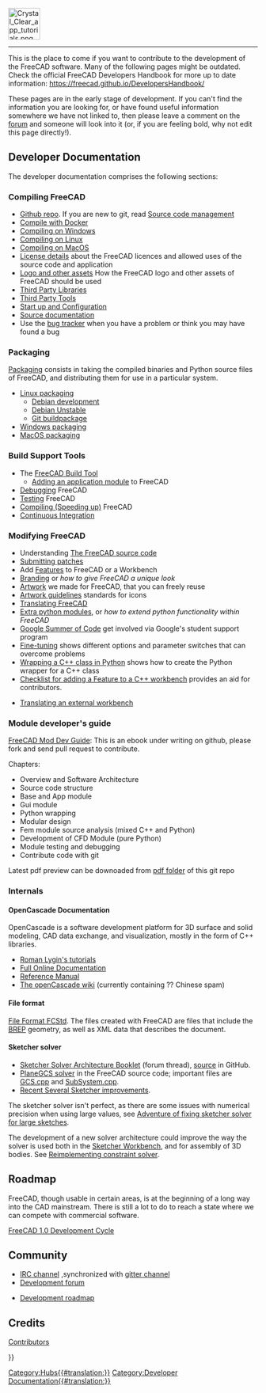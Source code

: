 <languages/>
{{TOCright}}
[[Image:Crystal_Clear_app_tutorials.png|64px]]
----
<translate>

<!--T:2-->
This is the place to come if you want to contribute to the development of the FreeCAD software.
Many of the following pages might be outdated. Check the official FreeCAD Developers Handbook for more up to date information: https://freecad.github.io/DevelopersHandbook/

<!--T:3-->
These pages are in the early stage of development.  If you can't find the information you are looking for, or have found useful information somewhere we have not linked to, then please leave a comment on the [https://forum.freecad.org/index.php?sid=5f84150e79db8842e277b042077097ff  forum] and someone will look into it (or, if you are feeling bold, why not edit this page directly!).

== Developer Documentation == <!--T:32-->

<!--T:4-->
The developer documentation comprises the following sections:

=== Compiling FreeCAD === <!--T:33-->

<!--T:5-->
* [https://github.com/FreeCAD/FreeCAD Github repo]. If you are new to git, read [[Source code management|Source code management]]
* [[Compile_on_Docker|Compile with Docker]]
* [[Compile_on_Windows|Compiling on Windows]]
* [[Compile_on_Linux|Compiling on Linux]]
* [[Compile_on_MacOS|Compiling on MacOS]]
* [[License|License details]] about the FreeCAD licences and allowed uses of the source code and application
* [[Logo|Logo and other assets]] How the FreeCAD logo and other assets of FreeCAD should be used
* [[Third Party Libraries|Third Party Libraries]]
* [[Third Party Tools|Third Party Tools]]
* [[Start up and Configuration|Start up and Configuration]]
* [[Source documentation|Source documentation]]
* Use the [[Tracker|bug tracker]] when you have a problem or think you may have found a bug

=== Packaging === <!--T:19-->

<!--T:26-->
[[Packaging|Packaging]] consists in taking the compiled binaries and Python source files of FreeCAD, and distributing them for use in a particular system.

<!--T:20-->
* [[Linux_packaging|Linux packaging]]
** [[Debian_development|Debian development]]
** [[Debian_Unstable|Debian Unstable]]
** [[Git_buildpackage|Git buildpackage]]
* [[Windows_packaging|Windows packaging]]
* [[MacOS_packaging|MacOS packaging]]

=== Build Support Tools === <!--T:34-->

<!--T:6-->
* The [[FreeCAD Build Tool|FreeCAD Build Tool]]
** [[Workbench_creation|Adding an application module]] to FreeCAD
* [[Debugging|Debugging]] FreeCAD
* [[Testing|Testing]] FreeCAD
* [[Compiling (Speeding up)|Compiling (Speeding up)]] FreeCAD
* [[Continuous Integration|Continuous Integration]]

=== Modifying FreeCAD === <!--T:35-->

<!--T:7-->
* Understanding [[The FreeCAD source code|The FreeCAD source code]]
* [[Tracker#Submitting_patches|Submitting patches]]
* Add [[Gui Command|Features]] to FreeCAD or a Workbench
* [[Branding|Branding]] or ''how to give FreeCAD a unique look''
* [[Artwork|Artwork]] we made for FreeCAD, that you can freely reuse
* [[Artwork_Guidelines|Artwork guidelines]] standards for icons
* [[Localisation|Translating FreeCAD]]
* [[Extra python modules|Extra python modules]], or ''how to extend python functionality within FreeCAD''
* [[Google Summer of Code|Google Summer of Code]] get involved via Google's student support program
* [[Fine-tuning|Fine-tuning]] shows different options and parameter switches that can overcome problems
* [[Wrapping_a_Cplusplus_class_in_Python|Wrapping a C++ class in Python]] shows how to create the Python wrapper for a C++ class
* [[NewFeatureCheckList_C++|Checklist for adding a Feature to a C++ workbench]] provides an aid for contributors.

<!--T:16-->
* [[Translating an external workbench|Translating an external workbench]]

=== Module developer's guide === <!--T:36-->

<!--T:13-->
[https://github.com/qingfengxia/FreeCAD_Mod_Dev_Guide FreeCAD Mod Dev Guide]: This is an ebook under writing on github, please fork and send pull request to contribute.

<!--T:14-->
Chapters:
* Overview and Software Architecture
* Source code structure
* Base and App module
* Gui module
* Python wrapping
* Modular design
* Fem module source analysis (mixed C++ and Python)
* Development of CFD Module (pure Python)
* Module testing and debugging
* Contribute code with git

<!--T:15-->
Latest pdf preview can be downoaded from [https://github.com/qingfengxia/FreeCAD_Mod_Dev_Guide/tree/master/pdf pdf folder] of this git repo

=== Internals === <!--T:21-->

==== OpenCascade Documentation ==== <!--T:8-->

<!--T:17-->
OpenCascade is a software development platform for 3D surface and solid modeling, CAD data exchange, and visualization, mostly in the form of C++ libraries.

<!--T:18-->
* [http://opencascade.wikidot.com/romansarticles Roman Lygin's tutorials]
* [https://dev.opencascade.org/cdoc/overview/html/index.html Full Online Documentation]
* [https://dev.opencascade.org/doc/refman/html/index.html Reference Manual]
* [http://opencascade.wikidot.com The openCascade wiki] (currently containing ?? Chinese spam)

==== File format ==== <!--T:27-->

<!--T:28-->
[[File_Format_FCStd|File Format FCStd]]. The files created with FreeCAD are {{incode|.zip}} files that include the [https://en.wikipedia.org/wiki/Boundary_representation BREP] geometry, as well as XML data that describes the document.

==== Sketcher solver ==== <!--T:22-->

<!--T:23-->
* [https://forum.freecad.org/viewtopic.php?f=10&t=36355 Sketcher Solver Architecture Booklet] (forum thread), [https://github.com/abdullahtahiriyo/FreeCADBooks/tree/master/FreeCAD_Solver_Architecture source] in GitHub.
* [https://github.com/FreeCAD/FreeCAD/blob/master/src/Mod/Sketcher/App/planegcs/ PlaneGCS solver] in the FreeCAD source code; important files are [https://github.com/FreeCAD/FreeCAD/blob/master/src/Mod/Sketcher/App/planegcs/GCS.cpp GCS.cpp] and [https://github.com/FreeCAD/FreeCAD/blob/master/src/Mod/Sketcher/App/planegcs/SubSystem.cpp SubSystem.cpp].
* [https://forum.freecad.org/viewtopic.php?f=9&t=29192 Recent Several Sketcher improvements].

<!--T:24-->
The sketcher solver isn't perfect, as there are some issues with numerical precision when using large values, see [https://forum.freecad.org/viewtopic.php?f=10&t=40502 Adventure of fixing sketcher solver for large sketches].

<!--T:25-->
The development of a new solver architecture could improve the way the solver is used both in the [[Sketcher Workbench|Sketcher Workbench]], and for assembly of 3D bodies. See [https://forum.freecad.org/viewtopic.php?f=20&t=40525 Reimplementing constraint solver].

== Roadmap == <!--T:37-->

<!--T:9-->
FreeCAD, though usable in certain areas, is at the beginning of a long way into the CAD mainstream. There is still a lot to do 
to reach a state where we can compete with commercial software.

<!--T:39-->
[[FreeCAD_1.0_Development_Cycle|FreeCAD 1.0 Development Cycle]]

== Community == <!--T:30-->

<!--T:31-->
* [ircs://irc.libera.chat:6697/freecad IRC channel] ,synchronized with [https://gitter.im/FreeCAD/FreeCAD gitter channel]
* [https://forum.freecad.org/viewforum.php?f=6 Development forum]

<!--T:10-->
* [[Development roadmap|Development roadmap]]

<!--T:11-->
== Credits ==
[[Contributors|Contributors]]

</translate>
{{Userdocnavi{{#translation:}}}}
[[Category:Hubs{{#translation:}}]]
[[Category:Developer Documentation{{#translation:}}]]